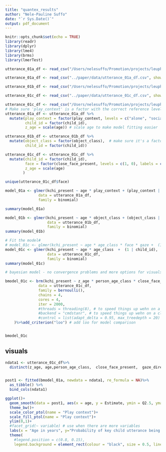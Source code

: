 ```yaml
---
title: "quantex_results"
author: "Nele-Pauline Suffo"
date: "`r Sys.Date()`"
output: pdf_document
---
```


```r
knitr::opts_chunk$set(echo = TRUE)
library(readr)
library(dplyr)
library(lme4)
library(brms)
library(lmerTest)
```

```r
utterance_01a_df <- read_csv("/Users/nelesuffo/Promotion/projects/leuphana-IPE/paper/data/utterance_01a_df.csv", show_col_types = FALSE)

utterance_01a_df <- read_csv("../paper/data/utterance_01a_df.csv", show_col_types = FALSE) # use relative paths so we can use the same code

utterance_01b_df <- read_csv("/Users/nelesuffo/Promotion/projects/leuphana-IPE/paper/data/utterance_01b_df.csv", show_col_types = FALSE)

utterance_01c_df <- read_csv("../paper/data/utterance_01c_df.csv", show_col_types = FALSE)

utterance_01c_df <- read_csv("/Users/nelesuffo/Promotion/projects/leuphana-IPE/paper/data/utterance_01c_df.csv", show_col_types = FALSE)
# Make sure 'play_context' is a factor with the correct reference level
utterance_01a_df <- utterance_01a_df %>%
  mutate(play_context = factor(play_context, levels = c("alone", "social")),
         child_id = factor(child_id),
         z_age = scale(age)) # scale age to make model fitting easier

utterance_01b_df <- utterance_01b_df %>%
  mutate(object_class = factor(object_class),  # make sure it's a factor
         child_id = factor(child_id)) 

utterance_01c_df <- utterance_01c_df %>%
  mutate(child_id = factor(child_id),
         face = factor(close_face_present, levels = c(1, 0), labels = c("yes","no")),
         z_age = scale(age)
        )

unique(utterance_01c_df$face)
```

```r
model_01a <- glmer(kchi_present ~ age * play_context + (play_context | child_id),
               data = utterance_01a_df,
               family = binomial)

summary(model_01a)
```


```r
model_01b <- glmer(kchi_present ~ age * object_class + (object_class | child_id),
                   data = utterance_01b_df,
                   family = binomial)
summary(model_01b)
```

```r
# Fit the model#
# model_01c <- glmer(kchi_present ~ age * age_class * face * gaze +  (1 + age_class * face * gaze | child_id),
model_01c <- glmer(kchi_present ~ age * age_class  +  (1 | child_id),
                   data = utterance_01c_df,
                   family = binomial)
summary(model_01c)
```

```r
# bayesian model - no convergence problems and more options for visuals

bmodel_01c <- brm(kchi_present ~ z_age * person_age_class * close_face_present * gaze_direction + (1 | child_id), # remove random slopes within child just because it takes long to run them, bring them back later
               data = utterance_01c_df,
               family = bernoulli(),
               chains = 4, 
               cores = 4,
               iter = 2000,
               #threads = threading(8), # to speed things up wehn on a cluster
               #backend = "cmdstanr", # to speed things up wehn on a cluster
               #control = list(adapt_delta = 0.95, max_treedepth = 20) # control option in case of nonconvergence of chains
    )%>%add_criterion("loo") # add loo for model comparison


bmodel_01c
```

## visuals

```r
ndata1 <- utterance_01c_df%>%
  distinct(z_age, age,person_age_class,  close_face_present,  gaze_direction ) # generate new data set for which we want to generate predictions based on the model, this does not include child because we want the "average" or "marginal" predicitons, that is, average developmental trajectory for each play context. We need age in there for plotting


post1 <- fitted(bmodel_01a, newdata = ndata1, re_formula = NA)%>%
  as_tibble() %>%
  bind_cols(ndata1)

ggplot()+
  geom_smooth(data = post1, aes(x = age, y = Estimate, ymin = Q2.5, ymax = Q97.5, fill =play_context, col = play_context), stat = "identity", alpha = .25)+ # plot the predicted trajectories
  theme_bw()+
  scale_color_ptol(name = "Play context")+
  scale_fill_ptol(name = "Play context")+
  ylim(0,1)+
  #facet_grid(~ variable) # use when there are more variables 
  labs(x = "Age in years", y="Probability of key child utterance being present")+
  theme(
    #legend.position = c(0.8, 0.15), 
    legend.background = element_rect(colour = "black", size = 0.5, linetype = "solid"))
```

